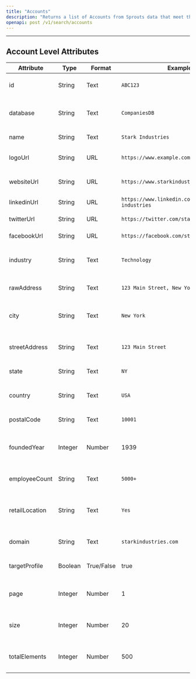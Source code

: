 ```yaml
---
title: "Accounts"
description: "Returns a list of Accounts from Sprouts data that meet the specified search criteria"
openapi: post /v1/search/accounts
---
```

---
## Account Level Attributes

| Attribute        | Type       | Format         | Example                         | Description                              |
|------------------|------------|----------------|---------------------------------|------------------------------------------|
| id               | String     | Text           | `ABC123`                        | Unique identifier for the record         |
| database         | String     | Text           | `CompaniesDB`                   | Database storing company information     |
| name             | String     | Text           | `Stark Industries`               | Name of the company                      |
| logoUrl          | String     | URL            | `https://www.example.com/logo`  | URL of the company's logo                |
| websiteUrl       | String     | URL            | `https://www.starkindustries.com`| Website URL of the company               |
| linkedinUrl      | String     | URL            | `https://www.linkedin.com/company/stark-industries`| LinkedIn profile URL       |
| twitterUrl       | String     | URL            | `https://twitter.com/stark_industries`| Twitter profile URL              |
| facebookUrl      | String     | URL            | `https://facebook.com/starkindustries`| Facebook profile URL          |
| industry         | String     | Text           | `Technology`                    | Industry or sector of the company       |
| rawAddress       | String     | Text           | `123 Main Street, New York, USA` | Full address of the company             |
| city             | String     | Text           | `New York`                      | City where the company is located       |
| streetAddress    | String     | Text           | `123 Main Street`               | Street address of the company           |
| state            | String     | Text           | `NY`                            | State or region                          |
| country          | String     | Text           | `USA`                           | Country where the company is situated   |
| postalCode       | String     | Text           | `10001`                         | Postal code or ZIP code                  |
| foundedYear      | Integer    | Number         | 1939                            | Year when the company was founded       |
| employeeCount    | String     | Text           | `5000+`                         | Approximate count of employees           |
| retailLocation   | String     | Text           | `Yes`                           | Indicates if the company has retail locations|
| domain           | String     | Text           | `starkindustries.com`           | Company's domain name                    |
| targetProfile    | Boolean    | True/False     | true                            | Indicates if this profile is a target    |
| page             | Integer    | Number         | 1                               | Current page number in pagination        |
| size             | Integer    | Number         | 20                              | Number of records displayed per page     |
| totalElements    | Integer    | Number         | 500                             | Total number of company records          |
